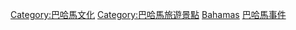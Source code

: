 [[Category:巴哈馬文化‎|Category:巴哈馬文化‎]]
[[Category:巴哈馬旅遊景點‎|Category:巴哈馬旅遊景點‎]]
[[Category:各國娛樂事件|Bahamas]]
[[Category:巴哈馬事件|]]